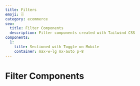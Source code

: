```yaml
---
title: Filters
emoji: 🗄
category: ecommerce
seo:
  title: Filter Components
  description: Filter components created with Tailwind CSS
components:
  1:
    title: Sectioned with Toggle on Mobile
    container: max-w-lg mx-auto p-8
---
```


# Filter Components

<List
  componentsData={componentsArray}
  componentContainer={componentContainer}
/>
